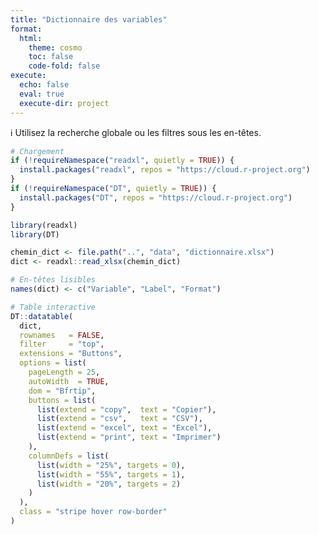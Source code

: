 ```yaml
---
title: "Dictionnaire des variables"
format:
  html:
    theme: cosmo
    toc: false
    code-fold: false
execute:
  echo: false
  eval: true
  execute-dir: project
---
```


::: {.box .note}
ℹ️ Utilisez la recherche globale ou les filtres sous les en-têtes.
:::

```r
# Chargement
if (!requireNamespace("readxl", quietly = TRUE)) {
  install.packages("readxl", repos = "https://cloud.r-project.org")
}
if (!requireNamespace("DT", quietly = TRUE)) {
  install.packages("DT", repos = "https://cloud.r-project.org")
}

library(readxl)
library(DT)

chemin_dict <- file.path("..", "data", "dictionnaire.xlsx")
dict <- readxl::read_xlsx(chemin_dict)

# En-têtes lisibles
names(dict) <- c("Variable", "Label", "Format")

# Table interactive
DT::datatable(
  dict,
  rownames   = FALSE,
  filter     = "top",
  extensions = "Buttons",
  options = list(
    pageLength = 25,
    autoWidth  = TRUE,
    dom = "Bfrtip",
    buttons = list(
      list(extend = "copy",  text = "Copier"),
      list(extend = "csv",   text = "CSV"),
      list(extend = "excel", text = "Excel"),
      list(extend = "print", text = "Imprimer")
    ),
    columnDefs = list(
      list(width = "25%", targets = 0),
      list(width = "55%", targets = 1),
      list(width = "20%", targets = 2)
    )
  ),
  class = "stripe hover row-border"
)
```
